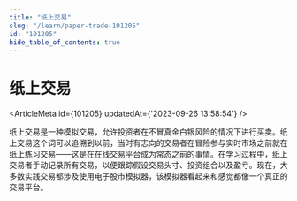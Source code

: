```yaml
---
title: "纸上交易"
slug: "/learn/paper-trade-101205"
id: "101205"
hide_table_of_contents: true
---
```



# 纸上交易

<ArticleMeta id={101205} updatedAt={'2023-09-26 13:58:54'} />
<div className='border-solid border-b border-t-0 my-4 border-[var(--ifm-color-gray-300)]' />

纸上交易是一种模拟交易，允许投资者在不冒真金白银风险的情况下进行买卖。纸上交易这个词可以追溯到以前，当时有志向的交易者在冒险参与实时市场之前就在纸上练习交易——这是在在线交易平台成为常态之前的事情。在学习过程中，纸上交易者手动记录所有交易，以便跟踪假设交易头寸、投资组合以及盈亏。现在，大多数实践交易都涉及使用电子股市模拟器，该模拟器看起来和感觉都像一个真正的交易平台。
